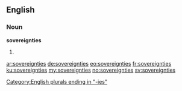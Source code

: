 ==English==

===Noun===
'''sovereignties'''

# {{plural of|sovereignty}}

[[Category:English plurals ending in "-ies"]]

[[ar:sovereignties]]
[[de:sovereignties]]
[[eo:sovereignties]]
[[fr:sovereignties]]
[[ku:sovereignties]]
[[my:sovereignties]]
[[no:sovereignties]]
[[sv:sovereignties]]